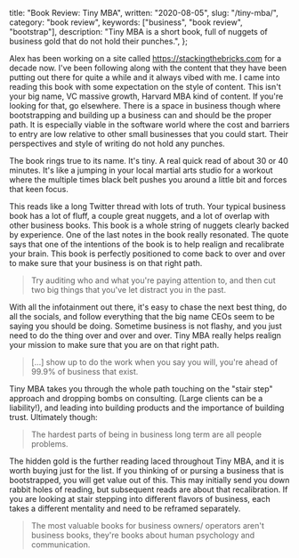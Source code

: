   title: "Book Review: Tiny MBA",
  written: "2020-08-05",
  slug: "/tiny-mba/",
  category: "book review",
  keywords: ["business", "book review", "bootstrap"],
  description:
    "Tiny MBA is a short book, full of nuggets of business gold that do not hold their punches.",
};

Alex has been working on a site called https://stackingthebricks.com for a decade now. I've been following along with the content that they have been putting out there for quite a while and it always vibed with me. I came into reading this book with some expectation on the style of content. This isn't your big name, VC massive growth, Harvard MBA kind of content. If you're looking for that, go elsewhere. There is a space in business though where bootstrapping and building up a business can and should be the proper path. It is especially viable in the software world where the cost and barriers to entry are low relative to other small businesses that you could start. Their perspectives and style of writing do not hold any punches.

The book rings true to its name. It's tiny. A real quick read of about 30 or 40 minutes. It's like a jumping in your local martial arts studio for a workout where the multiple times black belt pushes you around a little bit and forces that keen focus.

This reads like a long Twitter thread with lots of truth. Your typical business book has a lot of fluff, a couple great nuggets, and a lot of overlap with other business books. This book is a whole string of nuggets clearly backed by experience. One of the last notes in the book really resonated. The quote says that one of the intentions of the book is to help realign and recalibrate your brain. This book is perfectly positioned to come back to over and over to make sure that your business is on that right path.

> Try auditing who and what you're paying attention to, and then cut two big things that you've let distract you in the past.

With all the infotainment out there, it's easy to chase the next best thing, do all the socials, and follow everything that the big name CEOs seem to be saying you should be doing. Sometime business is not flashy, and you just need to do the thing over and over and over. Tiny MBA really helps realign your mission to make sure that you are on that right path.

> [...] show up to do the work when you say you will, you're ahead of 99.9% of business that exist.

Tiny MBA takes you through the whole path touching on the "stair step" approach and dropping bombs on consulting. (Large clients can be a liability!), and leading into building products and the importance of building trust. Ultimately though:

> The hardest parts of being in business long term are all people problems.

The hidden gold is the further reading laced throughout Tiny MBA, and it is worth buying just for the list. If you thinking of or pursing a business that is bootstrapped, you will get value out of this. This may initially send you down rabbit holes of reading, but subsequent reads are about that recalibration. If you are looking at stair stepping into different flavors of business, each takes a different mentality and need to be reframed separately.

> The most valuable books for business owners/ operators aren't business books, they're books about human psychology and communication.
